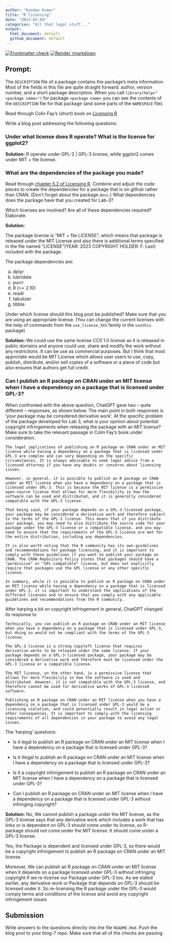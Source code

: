 ```yaml
---
author: "Kundan Kumar"
title: "R licensing"
date: "2023-03-09"
categories: "All that legal stuff..."
output:
  html_document: default
  github_document: default
---
```


<!-- README.md is generated from README.Rmd. Please edit that file -->
<!-- badges: start -->
[![Frontmatter check](../../actions/workflows/check-yaml.yaml/badge.svg)](../../actions/workflows/check-yaml.yaml)
[![Render rmarkdown](../../actions/workflows/render-rmarkdown.yaml/badge.svg)](../../actions/workflows/render-rmarkdown.yaml)
<!-- badges: end -->
  

## Prompt:

The `DESCRIPTION` file of a package contains the package's meta information. Most of the fields in this file are quite straight forward: author, version number, and a short package description. When you call `library(help="<package name>")` for  package `<package name>` you can see the contents of the `DESCRIPTION` file for that package (and some parts of the `NAMESPACE` file).

Read through Colin Fay's (short) book on [Licensing R](https://thinkr-open.github.io/licensing-r/)

Write a blog post addressing the following questions: 

### Under what license does R operate? What is the license for ggplot2?

**Solution:** R operate under GPL-2 | GPL-3 license, while ggplot2 comes under MIT + file license.

### What are the dependencies of the package you made?

Read through [chapter 5.2 of Licensing R](https://thinkr-open.github.io/licensing-r/practical.html#dependencies-exploration). Combine and adjust the code pieces to create the dependencies for a package that is on github rather than CRAN. (Don't forget about the package `desc`.) What dependencies does the package have that you created for Lab-3? 

Which licenses are involved? 
Are all of these dependencies required? Elaborate.

**Solution:** 

The package license is "MIT + file LICENSE", which means that package is released under the MIT License and also there is additional terms specified in the file named "LICENSE"(YEAR: 2023 COPYRIGHT HOLDER: F. Last) included with the package.

The package dependencies are:

a. dplyr  
b. lubridate
c. purrr  
d. R (>= 2.10)  
e. readr  
f. tabulizer  
g. tibble  


Under which license should this blog post be published? Make sure that you are using an appropriate license. (You can change the current licenses with the help of commands from the `use_license_XXX` family in the `usethis` package)

**Solution:** We could use the same license CC0 1.0 license as it is released in public domains and anyone could use, share and modify the work without any restrictions .It can be use as commercial purposes. But I think that most approriate would be MIT License which allows user  users to use, copy, publish, distribute, and/or sell copies of a software or a piece of code but also ensures that authors get full credit.

### Can I publish an R package on CRAN under an MIT license when I have a dependency on a package that is licensed under GPL-3?

When confronted with the above question, ChatGPT gave two -- quite different -- responses, as shown below. 
The main point in both responses is 'your package may be considered  derivative work'. At the specific problem of the package developed for Lab 3, what is your opinion about potential copyright infringements when releasing the package with an MIT license? Make sure to take the relevant passage in Colin Fay's book under consideration.

```
The legal implications of publishing an R package on CRAN under an MIT license while having a dependency on a package that is licensed under GPL-3 are complex and can vary depending on the specific circumstances. It is always advisable to seek legal advice from a licensed attorney if you have any doubts or concerns about licensing issues.

However, in general, it is possible to publish an R package on CRAN under an MIT license when you have a dependency on a package that is licensed under GPL-3. This is because the MIT license is a permissive open-source license that allows for more flexibility in how the software can be used and distributed, and it is generally considered compatible with the GPL-3 license.

That being said, if your package depends on a GPL-3-licensed package, your package may be considered a derivative work and therefore subject to the terms of the GPL-3 license. This means that if you distribute your package, you may need to also distribute the source code for your package under the GPL-3 license or a compatible license, and you may need to ensure that the requirements of the GPL-3 license are met for the entire distribution, including any dependencies.

It is also worth noting that the R community has its own guidelines and recommendations for package licensing, and it is important to comply with these guidelines if you want to publish your package on CRAN. The CRAN Repository Policy states that packages should have a "permissive" or "GPL-compatible" license, but does not explicitly require that packages use the GPL license or any other specific license.

In summary, while it is possible to publish an R package on CRAN under an MIT license while having a dependency on a package that is licensed under GPL-3, it is important to understand the implications of the different licenses and to ensure that you comply with any applicable guidelines and recommendations from the R community.
```

After harping a bit on copyright infringement in general, ChatGPT changed its response to

```
Technically, you can publish an R package on CRAN under an MIT license when you have a dependency on a package that is licensed under GPL-3, but doing so would not be compliant with the terms of the GPL-3 license.

The GPL-3 license is a strong copyleft license that requires derivative works to be released under the same license. If your package depends on a GPL-3-licensed package, your package may be considered a derivative work and therefore must be licensed under the GPL-3 license or a compatible license.

The MIT license, on the other hand, is a permissive license that allows for more flexibility in how the software is used and distributed. However, it is not compatible with the GPL-3 license, and therefore cannot be used for derivative works of GPL-3-licensed software.

Publishing an R package on CRAN under an MIT license when you have a dependency on a package that is licensed under GPL-3 would be a licensing violation, and could potentially result in legal action or other consequences. It is important to comply with the licensing requirements of all dependencies in your package to avoid any legal issues.
```

The 'harping' questions:

- Is it legal to publish an R package on CRAN under an MIT license when I have a dependency on a package that is licensed under GPL-3?

- Is it illegal to publish an R package on CRAN under an MIT license when I have a dependency on a package that is licensed under GPL-3?

- Is it a copyright infringement to publish an R package on CRAN under an MIT license when I have a dependency on a package that is licensed under GPL-3?

- Can I publish an R package on CRAN under an MIT license when I have a dependency on a package that is licensed under GPL-3 without infringing copyright?

**Solution:**
No, We cannot publish a package under the MIT license, as the GPL-3 license says that any derivative work which includes a work that has links or is dependent on GPL-3 should come under its license, so R-package should not come under the MIT license. It should come under a GPL-3 license.

Yes, the Package is dependent and licensed under GPL-3, so there would be a copyright infringement to publish an R package on CRAN under an MIT license. 

Moreover, We can publish an R package on CRAN under an MIT license when it depends on a package licensed under GPL-3 without infringing copyright if we re-license our Package under GPL-3 too. As we stated earlier, any derivative work or Package that depends on GPL-3 should be licensed under it. So re-licensing the R package under the GPL-3 would comply terms and conditions of the license and avoid any copyright infringement issues


## Submission

Write answers to the questions directly into the file `README.Rmd`. Push the blog post to your blog-7 repo. Make sure that all of the checks are passing.

